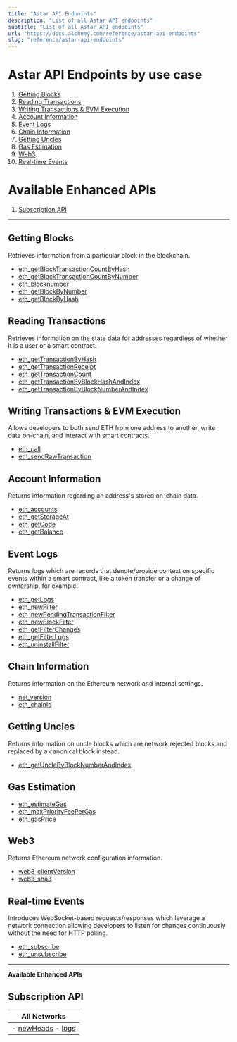 ```yaml
---
title: "Astar API Endpoints"
description: "List of all Astar API endpoints"
subtitle: "List of all Astar API endpoints"
url: "https://docs.alchemy.com/reference/astar-api-endpoints"
slug: "reference/astar-api-endpoints"
---
```


# Astar API Endpoints by use case

1. [Getting Blocks](/reference/astar-api-endpoints#getting-blocks)
2. [Reading Transactions](/reference/astar-api-endpoints#reading-transactions)
3. [Writing Transactions & EVM Execution](#writing-transactions--evm-execution)
4. [Account Information](#account-information)
5. [Event Logs](/reference/astar-api-endpoints#event-logs)
6. [Chain Information](/reference/astar-api-endpoints#chain-information)
7. [Getting Uncles](/reference/astar-api-endpoints#getting-uncles)
8. [Gas Estimation](/reference/astar-api-endpoints#gas-estimation)
9. [Web3](/reference/astar-api-endpoints#web3)
10. [Real-time Events](/reference/astar-api-endpoints#real-time-events)

# Available Enhanced APIs

1. [Subscription API](/reference/astar-api-endpoints#subscription-api)

***

## Getting Blocks

Retrieves information from a particular block in the blockchain.

* [eth\_getBlockTransactionCountByHash](/reference/eth-getblocktransactioncountbyhash-astar)
* [eth\_getBlockTransactionCountByNumber](/reference/eth-getblocktransactioncountbynumber-astar)
* [eth\_blocknumber](/reference/eth-blocknumber-astar)
* [eth\_getBlockByNumber](/reference/eth-getblockbynumber-astar)
* [eth\_getBlockByHash](/reference/eth-getblockbyhash-astar)

## Reading Transactions

Retrieves information on the state data for addresses regardless of whether it is a user or a smart contract.

* [eth\_getTransactionByHash](/reference/eth-gettransactionbyhash-astar)
* [eth\_getTransactionReceipt](/reference/eth-gettransactionreceipt-astar)
* [eth\_getTransactionCount](/reference/eth-gettransactioncount-astar)
* [eth\_getTransactionByBlockHashAndIndex](/reference/eth-gettransactionbyblockhashandindex-astar)
* [eth\_getTransactionByBlockNumberAndIndex](/reference/eth-gettransactionbyblocknumberandindex-astar)

## Writing Transactions & EVM Execution

Allows developers to both send ETH from one address to another, write data on-chain, and interact with smart contracts.

* [eth\_call](/reference/eth-call-astar)
* [eth\_sendRawTransaction](/reference/eth-sendrawtransaction-astar)

## Account Information

Returns information regarding an address's stored on-chain data.

* [eth\_accounts](/reference/eth-accounts-astar)
* [eth\_getStorageAt](/reference/eth-getstorageat-astar)
* [eth\_getCode](/reference/eth-getcode-astar)
* [eth\_getBalance](/reference/eth-getbalance-astar)

## Event Logs

Returns logs which are records that denote/provide context on specific events within a smart contract, like a token transfer or a change of ownership, for example.

* [eth\_getLogs](/reference/eth-getlogs-astar)
* [eth\_newFilter](/reference/eth-newfilter-astar)
* [eth\_newPendingTransactionFilter](/reference/eth-newpendingtransactionfilter-astar)
* [eth\_newBlockFilter](/reference/eth-newblockfilter-astar)
* [eth\_getFilterChanges](/reference/eth-getfilterchanges-astar)
* [eth\_getFilterLogs](/reference/eth-getfilterlogs-astar)
* [eth\_uninstallFilter](/reference/eth-uninstallfilter-astar)

## Chain Information

Returns information on the Ethereum network and internal settings.

* [net\_version](/reference/net-version-astar)
* [eth\_chainId](/reference/eth-chainid-astar)

## Getting Uncles

Returns information on uncle blocks which are network rejected blocks and replaced by a canonical block instead.

* [eth\_getUncleByBlockNumberAndIndex](/reference/eth-getunclebyblocknumberandindex-astar)

## Gas Estimation

* [eth\_estimateGas](/reference/eth-estimategas-astar)
* [eth\_maxPriorityFeePerGas](/reference/eth-maxpriorityfeepergas-astar)
* [eth\_gasPrice](/reference/eth-gasprice-astar)

## Web3

Returns Ethereum network configuration information.

* [web3\_clientVersion](/reference/web3-clientversion-astar)
* [web3\_sha3](/reference/web3-sha3-astar)

## Real-time Events

Introduces WebSocket-based requests/responses which leverage a network connection allowing developers to listen for changes continuously without the need for HTTP polling.

* [eth\_subscribe](/reference/eth-subscribe-astar)
* [eth\_unsubscribe](/reference/eth-unsubscribe-astar)

***

**Available Enhanced APIs**

## Subscription API

| All Networks                                                |
| ----------------------------------------------------------- |
| - [newHeads](/reference/newheads) - [logs](/reference/logs) |
